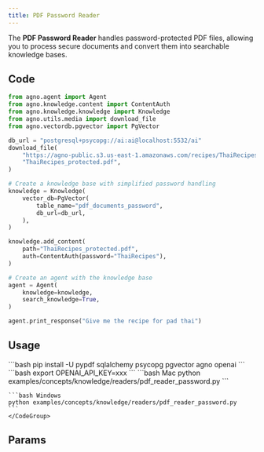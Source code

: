 ```yaml
---
title: PDF Password Reader
---
```


The **PDF Password Reader** handles password-protected PDF files, allowing you to process secure documents and convert them into searchable knowledge bases.

## Code

```python examples/concepts/knowledge/readers/pdf_reader_password.py
from agno.agent import Agent
from agno.knowledge.content import ContentAuth
from agno.knowledge.knowledge import Knowledge
from agno.utils.media import download_file
from agno.vectordb.pgvector import PgVector

db_url = "postgresql+psycopg://ai:ai@localhost:5532/ai"
download_file(
    "https://agno-public.s3.us-east-1.amazonaws.com/recipes/ThaiRecipes_protected.pdf",
    "ThaiRecipes_protected.pdf",
)

# Create a knowledge base with simplified password handling
knowledge = Knowledge(
    vector_db=PgVector(
        table_name="pdf_documents_password",
        db_url=db_url,
    ),
)

knowledge.add_content(
    path="ThaiRecipes_protected.pdf",
    auth=ContentAuth(password="ThaiRecipes"),
)

# Create an agent with the knowledge base
agent = Agent(
    knowledge=knowledge,
    search_knowledge=True,
)

agent.print_response("Give me the recipe for pad thai")
```

## Usage

<Steps>
  <Snippet file="create-venv-step.mdx" />

  <Step title="Install libraries">
    ```bash
    pip install -U pypdf sqlalchemy psycopg pgvector agno openai
    ```
  </Step>
 
  <Step title="Set environment variables">
    ```bash
    export OPENAI_API_KEY=xxx
    ```
  </Step>

  <Snippet file="run-pgvector-step.mdx" />

  <Step title="Run Agent">
    <CodeGroup>
    ```bash Mac
    python examples/concepts/knowledge/readers/pdf_reader_password.py
    ```

    ```bash Windows
    python examples/concepts/knowledge/readers/pdf_reader_password.py
    ```
    </CodeGroup>
  </Step>
</Steps>

## Params

<Snippet file="pdf-reader-reference.mdx" />
